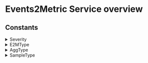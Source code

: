 # Events2Metric Service overview







## Constants

<details>
  <summary>Severity</summary>

  | Value |
|-------|
| `SEVERITY_UNSPECIFIED` |
| `SEVERITY_DEBUG` |
| `SEVERITY_VERBOSE` |
| `SEVERITY_INFO` |
| `SEVERITY_WARNING` |
| `SEVERITY_ERROR` |
| `SEVERITY_CRITICAL` |
</details>
<details>
  <summary>E2MType</summary>

  | Value |
|-------|
| `E2M_TYPE_UNSPECIFIED` |
| `E2M_TYPE_LOGS2METRICS` |
| `E2M_TYPE_SPANS2METRICS` |
</details>
<details>
  <summary>AggType</summary>

  | Value |
|-------|
| `AGG_TYPE_UNSPECIFIED` |
| `AGG_TYPE_MIN` |
| `AGG_TYPE_MAX` |
| `AGG_TYPE_COUNT` |
| `AGG_TYPE_AVG` |
| `AGG_TYPE_SUM` |
| `AGG_TYPE_HISTOGRAM` |
| `AGG_TYPE_SAMPLES` |
</details>
<details>
  <summary>SampleType</summary>

  | Value |
|-------|
| `SAMPLE_TYPE_UNSPECIFIED` |
| `SAMPLE_TYPE_MIN` |
| `SAMPLE_TYPE_MAX` |
</details>
